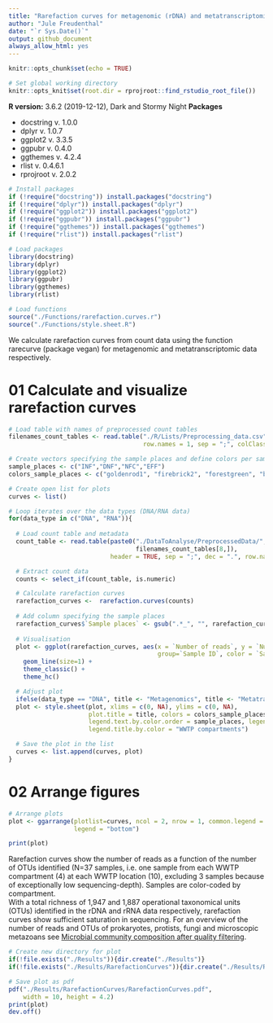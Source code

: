 ```yaml
---
title: "Rarefaction curves for metagenomic (rDNA) and metatranscriptomic (rRNA) data"  
author: "Jule Freudenthal"  
date: "`r Sys.Date()`"  
output: github_document
always_allow_html: yes
---
```

```r
knitr::opts_chunk$set(echo = TRUE)

# Set global working directory
knitr::opts_knit$set(root.dir = rprojroot::find_rstudio_root_file())
```

**R version:** 3.6.2 (2019-12-12), Dark and Stormy Night
**Packages**

* docstring v. 1.0.0 
* dplyr v. 1.0.7  
* ggplot2 v. 3.3.5  
* ggpubr v. 0.4.0  
* ggthemes v. 4.2.4  
* rlist v. 0.4.6.1
* rprojroot v. 2.0.2  

```r
# Install packages
if (!require("docstring")) install.packages("docstring")
if (!require("dplyr")) install.packages("dplyr")
if (!require("ggplot2")) install.packages("ggplot2")
if (!require("ggpubr")) install.packages("ggpubr")
if (!require("ggthemes")) install.packages("ggthemes")
if (!require("rlist")) install.packages("rlist")
```
```r
# Load packages
library(docstring)
library(dplyr)
library(ggplot2)
library(ggpubr)
library(ggthemes) 
library(rlist)

# Load functions
source("./Functions/rarefaction.curves.r")
source("./Functions/style.sheet.R")
```

We calculate rarefaction curves from count data using the function rarecurve (package vegan) for metagenomic and metatranscriptomic data respectively.  

# 01 Calculate and visualize rarefaction curves

```r
# Load table with names of preprocessed count tables
filenames_count_tables <- read.table("./R/Lists/Preprocessing_data.csv", header = TRUE, 
                                     row.names = 1, sep = ";", colClasses = "character")

# Create vectors specifying the sample places and define colors per sample place
sample_places <- c("INF","DNF","NFC","EFF")
colors_sample_places <- c("goldenrod1", "firebrick2", "forestgreen", "blue")

# Create open list for plots
curves <- list()

# Loop iterates over the data types (DNA/RNA data)
for(data_type in c("DNA", "RNA")){
  
  # Load count table and metadata
  count_table <- read.table(paste0("./DataToAnalyse/PreprocessedData/", data_type, "_" , 
                                   filenames_count_tables[8,]), 
                            header = TRUE, sep = ";", dec = ".", row.names = 1)

  # Extract count data 
  counts <- select_if(count_table, is.numeric)

  # Calculate rarefaction curves
  rarefaction_curves <-  rarefaction.curves(counts)
  
  # Add column specifying the sample places
  rarefaction_curves$`Sample places` <- gsub(".*_", "", rarefaction_curves$`Sample ID`)
  
  # Visualisation
  plot <- ggplot(rarefaction_curves, aes(x = `Number of reads`, y = `Number of OTUs`, 
                                         group=`Sample ID`, color = `Sample places`)) +
    geom_line(size=1) +
    theme_classic() +
    theme_hc() 

  # Adjust plot
  ifelse(data_type == "DNA", title <- "Metagenomics", title <- "Metatranscriptomics")
  plot <- style.sheet(plot, xlims = c(0, NA), ylims = c(0, NA),
                      plot.title = title, colors = colors_sample_places, 
                      legend.text.by.color.order = sample_places, legend.position = "bottom",
                      legend.title.by.color = "WWTP compartments")

  # Save the plot in the list
  curves <- list.append(curves, plot)
}
```

# 02 Arrange figures

```r
# Arrange plots
plot <- ggarrange(plotlist=curves, ncol = 2, nrow = 1, common.legend = TRUE, 
                  legend = "bottom")

print(plot)
```

Rarefaction curves show the number of reads as a function of the number of OTUs identified (N=37 samples, i.e. one sample from each WWTP compartment (4) at each WWTP location (10), excluding 3 samples because of exceptionally low sequencing-depth). Samples are color-coded by compartment.  
With a total richness of 1,947 and 1,887 operational taxonomical units (OTUs) identified in the rDNA and rRNA data respectively, rarefaction curves show sufficient saturation in sequencing. For an overview of the number of reads and OTUs of prokaryotes, protists, fungi and microscopic metazoans see [Microbial community composition after quality filtering](05_OverviewCommunityComposition.md).

```r
# Create new directory for plot
if(!file.exists("./Results")){dir.create("./Results")}
if(!file.exists("./Results/RarefactionCurves")){dir.create("./Results/RarefactionCurves")}

# Save plot as pdf
pdf("./Results/RarefactionCurves/RarefactionCurves.pdf",
    width = 10, height = 4.2)
print(plot)
dev.off()
```

